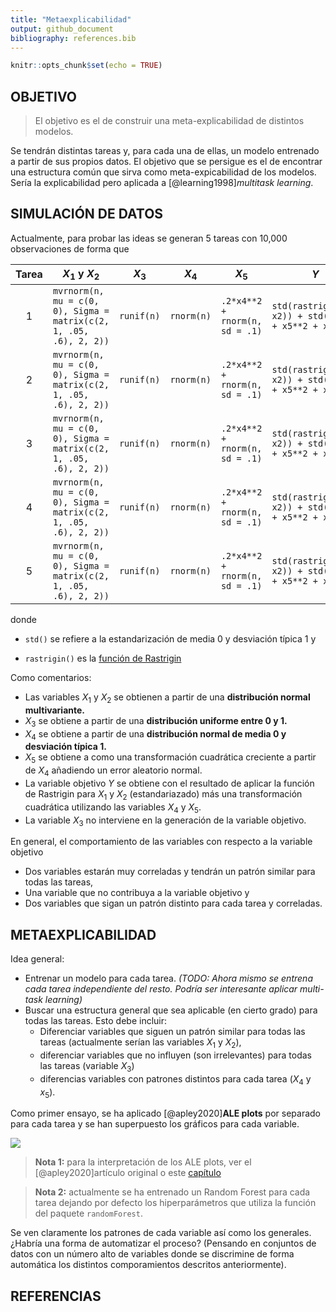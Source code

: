 ```yaml
---
title: "Metaexplicabilidad"
output: github_document
bibliography: references.bib
---
```


```r
knitr::opts_chunk$set(echo = TRUE)
```



## OBJETIVO

> El objetivo es el de construir una meta-explicabilidad de distintos modelos.

Se tendrán distintas tareas y, para cada una de ellas, un modelo entrenado a partir de sus propios datos. El objetivo que se persigue es el de encontrar una estructura común que sirva como meta-expicabilidad de los modelos. Sería la explicabilidad pero aplicada a [@learning1998]*multitask learning*.

## SIMULACIÓN DE DATOS

Actualmente, para probar las ideas se generan 5 tareas con 10,000 observaciones de forma que

| Tarea | $X_1$ y $X_2$                                                      | $X_3$      | $X_4$      | $X_5$                          | $Y$                                                   |
|:----------:|------------|------------|------------|------------|------------|
|   1   | `mvrnorm(n, mu = c(0, 0), Sigma = matrix(c(2, 1, .05, .6), 2, 2))` | `runif(n)` | `rnorm(n)` | `.2*x4**2 + rnorm(n, sd = .1)` | `std(rastrigin(x1, x2)) + std(x4**2 + x5**2 + x4*x5)` |
|   2   | `mvrnorm(n, mu = c(0, 0), Sigma = matrix(c(2, 1, .05, .6), 2, 2))` | `runif(n)` | `rnorm(n)` | `.2*x4**2 + rnorm(n, sd = .1)` | `std(rastrigin(x1, x2)) + std(x4**2 + x5**2 + x4*x5)` |
|   3   | `mvrnorm(n, mu = c(0, 0), Sigma = matrix(c(2, 1, .05, .6), 2, 2))` | `runif(n)` | `rnorm(n)` | `.2*x4**2 + rnorm(n, sd = .1)` | `std(rastrigin(x1, x2)) + std(x4**2 + x5**2 + x4*x5)` |
|   4   | `mvrnorm(n, mu = c(0, 0), Sigma = matrix(c(2, 1, .05, .6), 2, 2))` | `runif(n)` | `rnorm(n)` | `.2*x4**2 + rnorm(n, sd = .1)` | `std(rastrigin(x1, x2)) + std(x4**2 + x5**2 + x4*x5)` |
|   5   | `mvrnorm(n, mu = c(0, 0), Sigma = matrix(c(2, 1, .05, .6), 2, 2))` | `runif(n)` | `rnorm(n)` | `.2*x4**2 + rnorm(n, sd = .1)` | `std(rastrigin(x1, x2)) + std(x4**2 + x5**2 + x4*x5)` |

donde

-   `std()` se refiere a la estandarización de media 0 y desviación típica 1 y

-   `rastrigin()` es la [función de Rastrigin](https://en.wikipedia.org/wiki/Rastrigin_function)

Como comentarios:

-   Las variables $X_1$ y $X_2$ se obtienen a partir de una **distribución normal multivariante.**
-   $X_3$ se obtiene a partir de una **distribución uniforme entre 0 y 1.**
-   $X_4$ se obtiene a partir de una **distribución normal de media 0 y desviación típica 1.**
-   $X_5$ se obtiene a como una transformación cuadrática creciente a partir de $X_4$ añadiendo un error aleatorio normal.
-   La variable objetivo $Y$ se obtiene con el resultado de aplicar la función de Rastrigin para $X_1$ y $X_2$ (estandariazado) más una transformación cuadrática utilizando las variables $X_4$ y $X_5$.
-   La variable $X_3$ no interviene en la generación de la variable objetivo.

En general, el comportamiento de las variables con respecto a la variable objetivo

-   Dos variables estarán muy correladas y tendrán un patrón similar para todas las tareas,
-   Una variable que no contribuya a la variable objetivo y
-   Dos variables que sigan un patrón distinto para cada tarea y correladas.

## METAEXPLICABILIDAD

Idea general:

-   Entrenar un modelo para cada tarea. *(TODO: Ahora mismo se entrena cada tarea independiente del resto. Podría ser interesante aplicar multi-task learning)*
-   Buscar una estructura general que sea aplicable (en cierto grado) para todas las tareas. Esto debe incluir:
    -   Diferenciar variables que siguen un patrón similar para todas las tareas (actualmente serían las variables $X_1$ y $X_2$),
    -   diferenciar variables que no influyen (son irrelevantes) para todas las tareas (variable $X_3$)
    -   diferencias variables con patrones distintos para cada tarea ($X_4$ y $x_5$).

Como primer ensayo, se ha aplicado [@apley2020]**ALE plots** por separado para cada tarea y se han superpuesto los gráficos para cada variable.

![](plots/ale_by_var.png)

> **Nota 1:** para la interpretación de los ALE plots, ver el [@apley2020]artículo original o este [capítulo](https://christophm.github.io/interpretable-ml-book/ale.html)

> **Nota 2:** actualmente se ha entrenado un Random Forest para cada tarea dejando por defecto los hiperparámetros que utiliza la función del paquete `randomForest`.

Se ven claramente los patrones de cada variable así como los generales. ¿Habría una forma de automatizar el proceso? (Pensando en conjuntos de datos con un número alto de variables donde se discrimine de forma automática los distintos comporamientos descritos anteriormente).

## REFERENCIAS
